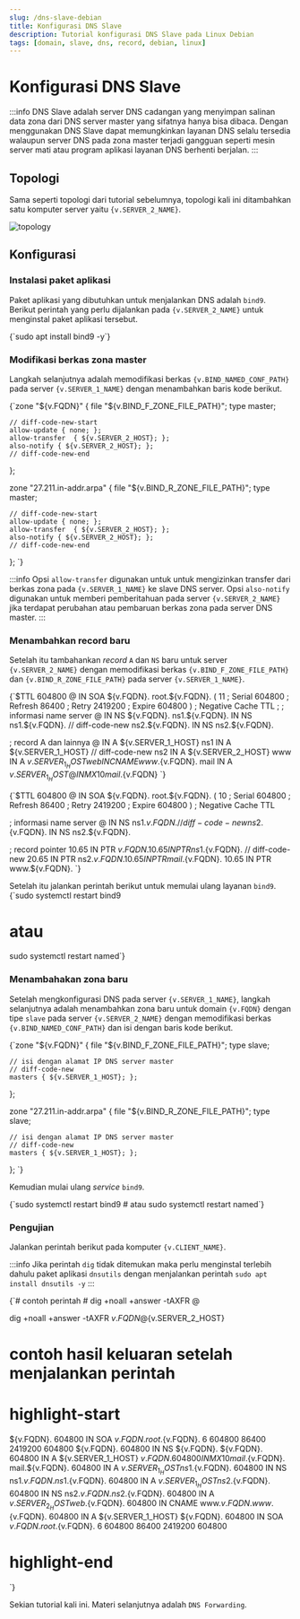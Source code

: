 ```yaml
---
slug: /dns-slave-debian
title: Konfigurasi DNS Slave
description: Tutorial konfigurasi DNS Slave pada Linux Debian
tags: [domain, slave, dns, record, debian, linux]
---
```



# Konfigurasi DNS Slave

:::info
DNS Slave adalah server DNS cadangan yang menyimpan salinan data zona dari DNS server master yang sifatnya hanya bisa dibaca. Dengan menggunakan DNS Slave dapat memungkinkan layanan DNS selalu tersedia walaupun server DNS pada zona master terjadi gangguan seperti mesin server mati atau program aplikasi layanan DNS berhenti berjalan.
:::

## Topologi

Sama seperti topologi dari tutorial sebelumnya, topologi kali ini ditambahkan satu komputer server yaitu <code>{v.SERVER_2_NAME}</code>.

![topology](./img/dns-slave-topology.svg)

## Konfigurasi

### Instalasi paket aplikasi

Paket aplikasi yang dibutuhkan untuk menjalankan DNS adalah `bind9`. Berikut perintah yang perlu dijalankan pada <code>{v.SERVER_2_NAME}</code> untuk menginstal paket aplikasi tersebut.

<CodeBlock language="bash" title="CLI">
{`sudo apt install bind9 -y`}
</CodeBlock>

### Modifikasi berkas zona master

Langkah selanjutnya adalah memodifikasi berkas <code>{v.BIND_NAMED_CONF_PATH}</code> pada server <code>{v.SERVER_1_NAME}</code> dengan menambahkan baris kode berikut.

<CodeBlock language="text" title={v.BIND_NAMED_CONF_PATH} showLineNumbers>
{`zone "${v.FQDN}" {
    file "${v.BIND_F_ZONE_FILE_PATH}";
    type master;

    // diff-code-new-start
    allow-update { none; };
    allow-transfer  { ${v.SERVER_2_HOST}; };
    also-notify { ${v.SERVER_2_HOST}; };
    // diff-code-new-end
};

zone "27.211.in-addr.arpa" {
    file "${v.BIND_R_ZONE_FILE_PATH}";
    type master;

    // diff-code-new-start
    allow-update { none; };
    allow-transfer  { ${v.SERVER_2_HOST}; };
    also-notify { ${v.SERVER_2_HOST}; };
    // diff-code-new-end 
};
`}
</CodeBlock>

:::info
Opsi `allow-transfer` digunakan untuk untuk mengizinkan transfer dari berkas zona pada <code>{v.SERVER_1_NAME}</code> ke slave DNS server.
Opsi `also-notify` digunakan untuk memberi pemberitahuan pada server <code>{v.SERVER_2_NAME}</code> jika terdapat perubahan atau pembaruan berkas zona pada server DNS master.
:::

### Menambahkan record baru

Setelah itu tambahankan _record_ `A` dan `NS` baru untuk server <code>{v.SERVER_2_NAME}</code> dengan memodifikasi berkas <code>{v.BIND_F_ZONE_FILE_PATH}</code> dan <code>{v.BIND_R_ZONE_FILE_PATH}</code> pada server <code>{v.SERVER_1_NAME}</code>.

<CodeBlock language="text" title={v.BIND_F_ZONE_FILE_PATH}>
{`$TTL  604800
@ IN  SOA ${v.FQDN}. root.${v.FQDN}. (
            11  ; Serial
       604800   ; Refresh
        86400   ; Retry
      2419200   ; Expire
       604800 ) ; Negative Cache TTL
;
; informasi name server
@               IN  NS ${v.FQDN}.
ns1.${v.FQDN}. IN  NS ns1.${v.FQDN}.
// diff-code-new
ns2.${v.FQDN}. IN  NS ns2.${v.FQDN}.

; record A dan lainnya
@     IN  A  ${v.SERVER_1_HOST}
ns1   IN  A  ${v.SERVER_1_HOST}
// diff-code-new
ns2   IN  A  ${v.SERVER_2_HOST}
www   IN  A  ${v.SERVER_1_HOST}
web   IN  CNAME www.${v.FQDN}.
mail  IN  A  ${v.SERVER_1_HOST}
@     IN  MX 10 mail.${v.FQDN}
`}
</CodeBlock>

<CodeBlock language="text" title={v.BIND_R_ZONE_FILE_PATH}>
{`$TTL  604800
@ IN  SOA ${v.FQDN}. root.${v.FQDN}. (
            10  ; Serial
       604800   ; Refresh
        86400   ; Retry
      2419200   ; Expire
       604800 ) ; Negative Cache TTL

; informasi name server
@                   IN  NS  ns1.${v.FQDN}.
// diff-code-new
ns2.${v.FQDN}.     IN  NS  ns2.${v.FQDN}.

; record pointer
10.65 IN  PTR ${v.FQDN}.
10.65 IN  PTR ns1.${v.FQDN}.
// diff-code-new
20.65 IN  PTR ns2.${v.FQDN}.
10.65 IN  PTR mail.${v.FQDN}.
10.65 IN  PTR www.${v.FQDN}.
`}
</CodeBlock>

Setelah itu jalankan perintah berikut untuk memulai ulang layanan `bind9`.
<CodeBlock language="bash" title="CLI">
{`sudo systemctl restart bind9
# atau
sudo systemctl restart named`}
</CodeBlock>

### Menambahakan zona baru

Setelah mengkonfigurasi DNS pada server <code>{v.SERVER_1_NAME}</code>, langkah selanjutnya adalah menambahkan zona baru untuk domain <code>{v.FQDN}</code> dengan tipe `slave` pada server <code>{v.SERVER_2_NAME}</code> dengan memodifikasi berkas <code>{v.BIND_NAMED_CONF_PATH}</code> dan isi dengan baris kode berikut.

<CodeBlock language="js" title={v.BIND_NAMED_CONF_PATH} showLineNumbers>
{`zone "${v.FQDN}" {
    file "${v.BIND_F_ZONE_FILE_PATH}";
    type slave;

    // isi dengan alamat IP DNS server master
    // diff-code-new
    masters { ${v.SERVER_1_HOST}; };
};

zone "27.211.in-addr.arpa" {
    file "${v.BIND_R_ZONE_FILE_PATH}";
    type slave;

    // isi dengan alamat IP DNS server master
    // diff-code-new
    masters { ${v.SERVER_1_HOST}; };
};
`}
</CodeBlock>

Kemudian mulai ulang _service_ `bind9`.

<CodeBlock language="bash" title="CLI">
{`sudo systemctl restart bind9
# atau
sudo systemctl restart named`}
</CodeBlock>

### Pengujian

Jalankan perintah berikut pada komputer <code>{v.CLIENT_NAME}</code>.

:::info
Jika perintah `dig` tidak ditemukan maka perlu menginstal terlebih dahulu paket aplikasi `dnsutils` dengan menjalankan perintah `sudo apt install dnsutils -y`
:::

<CodeBlock language="bash" title="CLI">
{`# contoh perintah
# dig +noall +answer -tAXFR <nama domain> @<IP DNS server slave>

dig +noall +answer -tAXFR ${v.FQDN} @${v.SERVER_2_HOST}

# contoh hasil keluaran setelah menjalankan perintah
# highlight-start
${v.FQDN}.             604800  IN      SOA     ${v.FQDN}. root.${v.FQDN}. 6 604800 86400 2419200 604800
${v.FQDN}.             604800  IN      NS      ${v.FQDN}.
${v.FQDN}.             604800  IN      A       ${v.SERVER_1_HOST}
${v.FQDN}.             604800  IN      MX      10 mail.${v.FQDN}.
mail.${v.FQDN}.        604800  IN      A       ${v.SERVER_1_HOST}
ns1.${v.FQDN}.         604800  IN      NS      ns1.${v.FQDN}.
ns1.${v.FQDN}.         604800  IN      A       ${v.SERVER_1_HOST}
ns2.${v.FQDN}.         604800  IN      NS      ns2.${v.FQDN}.
ns2.${v.FQDN}.         604800  IN      A       ${v.SERVER_2_HOST}
web.${v.FQDN}.         604800  IN      CNAME   www.${v.FQDN}.
www.${v.FQDN}.         604800  IN      A       ${v.SERVER_1_HOST}
${v.FQDN}.             604800  IN      SOA     ${v.FQDN}. root.${v.FQDN}. 6 604800 86400 2419200 604800
# highlight-end
`}
</CodeBlock>

Sekian tutorial kali ini. Materi selanjutnya adalah `DNS Forwarding`.
